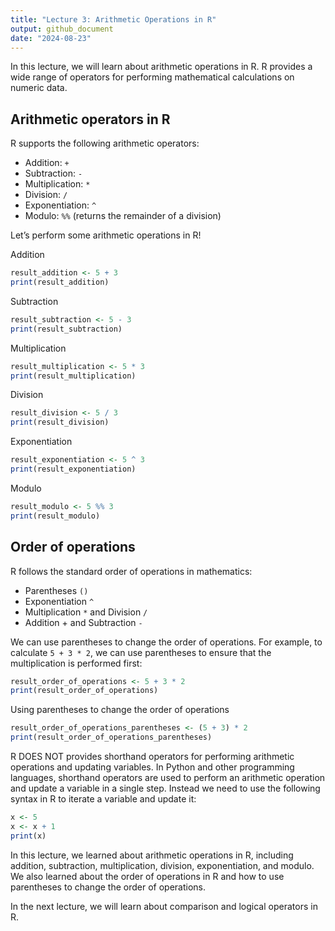 ```yaml
---
title: "Lecture 3: Arithmetic Operations in R"
output: github_document
date: "2024-08-23"
---
```


In this lecture, we will learn about arithmetic operations in R.
R provides a wide range of operators for performing mathematical calculations on numeric data.

## Arithmetic operators in R

R supports the following arithmetic operators:

- Addition: `+`
- Subtraction: `-`
- Multiplication: `*`
- Division: `/`
- Exponentiation: `^`
- Modulo: `%%` (returns the remainder of a division)

Let's perform some arithmetic operations in R!

Addition
```r
result_addition <- 5 + 3
print(result_addition)
```

Subtraction
```r
result_subtraction <- 5 - 3
print(result_subtraction)
```

Multiplication
```r
result_multiplication <- 5 * 3
print(result_multiplication)
```

Division
```r
result_division <- 5 / 3
print(result_division)
```

Exponentiation
```r
result_exponentiation <- 5 ^ 3
print(result_exponentiation)
```

Modulo
```r
result_modulo <- 5 %% 3
print(result_modulo)
```

## Order of operations

R follows the standard order of operations in mathematics:

- Parentheses `()`
- Exponentiation `^`
- Multiplication `*` and Division `/`
- Addition + and Subtraction `-`

We can use parentheses to change the order of operations.
For example, to calculate `5 + 3 * 2`, we can use parentheses to ensure that the multiplication is performed first:
```r
result_order_of_operations <- 5 + 3 * 2
print(result_order_of_operations)
```

Using parentheses to change the order of operations
```r
result_order_of_operations_parentheses <- (5 + 3) * 2
print(result_order_of_operations_parentheses)
```

R DOES NOT provides shorthand operators for performing arithmetic operations and updating variables.
In Python and other programming languages, shorthand operators are used to perform an arithmetic operation 
and update a variable in a single step.
Instead we need to use the following syntax in R to iterate a variable and update it:

```r
x <- 5
x <- x + 1
print(x)
```

In this lecture, we learned about arithmetic operations in R, 
including addition, subtraction, multiplication, division, exponentiation, and modulo.
We also learned about the order of operations in R and how to use parentheses to change the order of operations.

In the next lecture, we will learn about comparison and logical operators in R.